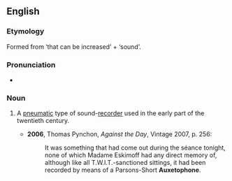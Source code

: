 ==English==

===Etymology===
Formed from {{etyl|grc}} '''{{polytonic|[[αὐξητός]]}}''' ‘that can be increased’ + '''{{polytonic|[[φωνή]]}}''' ‘sound’.

===Pronunciation===
* {{IPA|/ˈɔːksətəfəʊn/}}

===Noun===
{{en-noun}}

# {{historical}} A [[pneumatic]] type of sound-[[recorder]] used in the early part of the twentieth century.
#* '''2006''', Thomas Pynchon, ''Against the Day'', Vintage 2007, p. 256:
#*: It was something that had come out during the séance tonight, none of which Madame Eskimoff had any direct memory of, although like all T.W.I.T.-sanctioned sittings, it had been recorded by means of a Parsons-Short '''Auxetophone'''.
